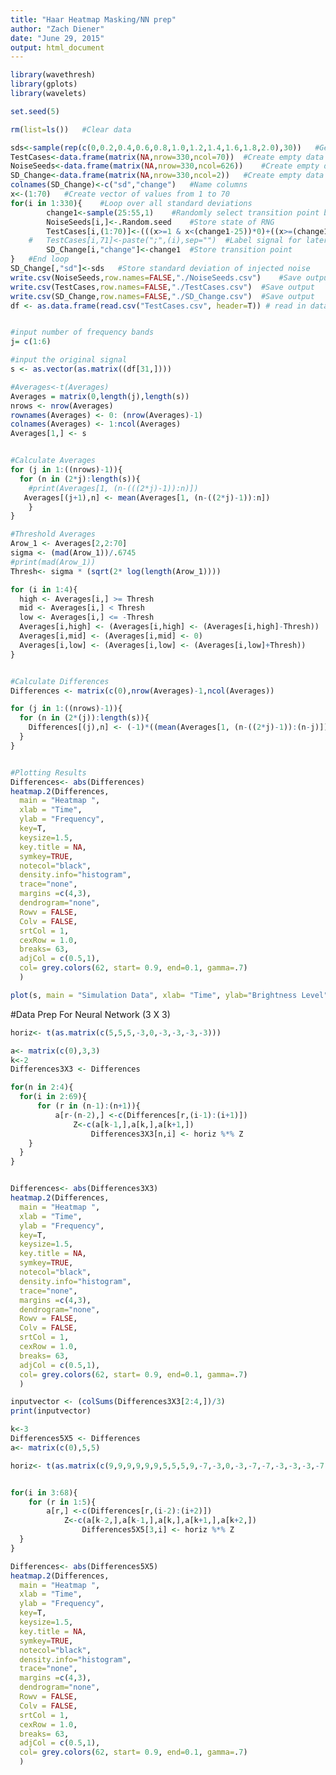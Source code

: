 ```yaml
---
title: "Haar Heatmap Masking/NN prep"
author: "Zach Diener"
date: "June 29, 2015"
output: html_document
---
```




```r
library(wavethresh) 
library(gplots)
library(wavelets)

set.seed(5)

rm(list=ls())	#Clear data

sds<-sample(rep(c(0,0.2,0.4,0.6,0.8,1.0,1.2,1.4,1.6,1.8,2.0),30))	#Generate random list of standard deviations
TestCases<-data.frame(matrix(NA,nrow=330,ncol=70))	#Create empty data frame to store simulated signals
NoiseSeeds<-data.frame(matrix(NA,nrow=330,ncol=626))	#Create empty data frame to store state of RNG before each injection of noise
SD_Change<-data.frame(matrix(NA,nrow=330,ncol=2))	#Create empty data frame to store standard deviations and transition points
colnames(SD_Change)<-c("sd","change")	#Name columns 
x<-(1:70)	#Create vector of values from 1 to 70
for(i in 1:330){	#Loop over all standard deviations
		change1<-sample(25:55,1)	#Randomly select transition point between 25 and 55
		NoiseSeeds[i,]<-.Random.seed	#Store state of RNG
		TestCases[i,(1:70)]<-(((x>=1 & x<(change1-25))*0)+((x>=(change1-25) & x<(change1-10))*((0.02*x)+0.5-(0.02*change1)))+((x>=(change1-10) & x<(change1-6))*(x+10.3-change1))+((x>=(change1-6) & x<(change1))*(4.3))+((x>=(change1) & x<(change1+10))*((-0.5*x)+4.3+(0.5*change1)))+((x>=(change1+10) & x<=(change1+15))*((-0.25*x)+1.8+(0.25*change1)))+((x>(change1+15) & x<=1000)*(-1.95)))+rnorm(length(x),sd=sds[i])+20	#Inject noise into base signal and store
	#	TestCases[i,71]<-paste(";",(i),sep="")	#Label signal for later identification
		SD_Change[i,"change"]<-change1	#Store transition point
}	#End loop
SD_Change[,"sd"]<-sds	#Store standard deviation of injected noise
write.csv(NoiseSeeds,row.names=FALSE,"./NoiseSeeds.csv")	#Save output
write.csv(TestCases,row.names=FALSE,"./TestCases.csv")	#Save output
write.csv(SD_Change,row.names=FALSE,"./SD_Change.csv")	#Save output
df <- as.data.frame(read.csv("TestCases.csv", header=T)) # read in data frame


#input number of frequency bands
j= c(1:6)

#input the original signal 
s <- as.vector(as.matrix((df[31,])))

#Averages<-t(Averages)
Averages = matrix(0,length(j),length(s))
nrows <- nrow(Averages)
rownames(Averages) <- 0: (nrow(Averages)-1)
colnames(Averages) <- 1:ncol(Averages)
Averages[1,] <- s


#Calculate Averages
for (j in 1:((nrows)-1)){
  for (n in (2*j):length(s)){
    #print(Averages[1, (n-(((2*j)-1)):n)])
   Averages[(j+1),n] <- mean(Averages[1, (n-((2*j)-1)):n]) 
    }
}

#Threshold Averages
Arow_1 <- Averages[2,2:70]
sigma <- (mad(Arow_1))/.6745
#print(mad(Arow_1))
Thresh<- sigma * (sqrt(2* log(length(Arow_1))))

for (i in 1:4){
  high <- Averages[i,] >= Thresh
  mid <- Averages[i,] < Thresh
  low <- Averages[i,] <= -Thresh
  Averages[i,high] <- (Averages[i,high] <- (Averages[i,high]-Thresh))
  Averages[i,mid] <- (Averages[i,mid] <- 0)
  Averages[i,low] <- (Averages[i,low] <- (Averages[i,low]+Thresh))
}


#Calculate Differences
Differences <- matrix(c(0),nrow(Averages)-1,ncol(Averages))

for (j in 1:((nrows)-1)){
  for (n in (2*(j)):length(s)){
    Differences[(j),n] <- (-1)*((mean(Averages[1, (n-((2*j)-1)):(n-j)])-mean(Averages[1, (n-(j)+1):n]))/2)
  }
}


#Plotting Results 
Differences<- abs(Differences)
heatmap.2(Differences,
  main = "Heatmap ",
  xlab = "Time",
  ylab = "Frequency",
  key=T, 
  keysize=1.5, 
  key.title = NA,
  symkey=TRUE, 
  notecol="black",            
  density.info="histogram",     
  trace="none",               
  margins =c(4,3),            
  dendrogram="none",           
  Rowv = FALSE,
  Colv = FALSE,
  srtCol = 1,
  cexRow = 1.0,
  breaks= 63,
  adjCol = c(0.5,1),
  col= grey.colors(62, start= 0.9, end=0.1, gamma=.7)
  )

plot(s, main = "Simulation Data", xlab= "Time", ylab="Brightness Level", xlim=c(7,70), ylim= c(14,28),type = "l", col = "red")
```


#Data Prep For Neural Network (3 X 3)
```r
horiz<- t(as.matrix(c(5,5,5,-3,0,-3,-3,-3,-3)))

a<- matrix(c(0),3,3)
k<-2
Differences3X3 <- Differences

for(n in 2:4){
  for(i in 2:69){
      for (r in (n-1):(n+1)){
          a[r-(n-2),] <-c(Differences[r,(i-1):(i+1)]) 
              Z<-c(a[k-1,],a[k,],a[k+1,])
                  Differences3X3[n,i] <- horiz %*% Z
    }
  }
}


Differences<- abs(Differences3X3)
heatmap.2(Differences,
  main = "Heatmap ",
  xlab = "Time",
  ylab = "Frequency",
  key=T, 
  keysize=1.5, 
  key.title = NA,
  symkey=TRUE, 
  notecol="black",            
  density.info="histogram",     
  trace="none",               
  margins =c(4,3),            
  dendrogram="none",           
  Rowv = FALSE,
  Colv = FALSE,
  srtCol = 1,
  cexRow = 1.0,
  breaks= 63,
  adjCol = c(0.5,1),
  col= grey.colors(62, start= 0.9, end=0.1, gamma=.7)
  )

inputvector <- (colSums(Differences3X3[2:4,])/3)
print(inputvector)
```


```r
k<-3
Differences5X5 <- Differences
a<- matrix(c(0),5,5)

horiz<- t(as.matrix(c(9,9,9,9,9,9,5,5,5,9,-7,-3,0,-3,-7,-7,-3,-3,-3,-7,-7,-7,-7,-7,-7)))


for(i in 3:68){
    for (r in 1:5){
        a[r,] <-c(Differences[r,(i-2):(i+2)]) 
            Z<-c(a[k-2,],a[k-1,],a[k,],a[k+1,],a[k+2,])
                Differences5X5[3,i] <- horiz %*% Z
  }
}

Differences<- abs(Differences5X5)
heatmap.2(Differences,
  main = "Heatmap ",
  xlab = "Time",
  ylab = "Frequency",
  key=T, 
  keysize=1.5, 
  key.title = NA,
  symkey=TRUE, 
  notecol="black",            
  density.info="histogram",     
  trace="none",               
  margins =c(4,3),            
  dendrogram="none",           
  Rowv = FALSE,
  Colv = FALSE,
  srtCol = 1,
  cexRow = 1.0,
  breaks= 63,
  adjCol = c(0.5,1),
  col= grey.colors(62, start= 0.9, end=0.1, gamma=.7)
  )
```
